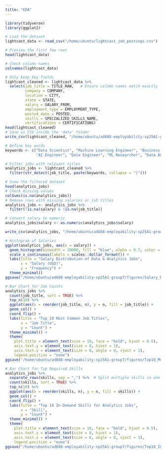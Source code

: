 ```yaml
---
title: "EDA"
---
```


```r
library(tidyverse)
library(ggplot2)

# Load the dataset
lightcast_data <- read_csv("/home/ubuntu/lightcast_job_postings.csv")

# Preview the first few rows
head(lightcast_data)

# Check column names
colnames(lightcast_data)

# Only keep key fields
lightcast_cleaned <- lightcast_data %>%
  select(job_title = TITLE_RAW,   # Ensure column names match exactly
         company = COMPANY,
         location = CITY,
         state = STATE,
         salary = SALARY_FROM,
         employment_type = EMPLOYMENT_TYPE,
         posted_date = POSTED,
         skills = SPECIALIZED_SKILLS_NAME,
         certifications = CERTIFICATIONS)
head(lightcast_cleaned)
# Save as CSV inside the 'data' folder
write_csv(lightcast_cleaned, "/home/ubuntu/ad688-employability-sp25A1-group7/data/lightcast_cleaned.csv")

# Define key words
keywords <- c("Data Scientist", "Machine Learning Engineer", "Business Analyst",
              "AI Engineer", "Data Engineer", "ML Researcher", "Data Analyst")

# Filter jobs with relevant titles
analytics_jobs <- lightcast_cleaned %>%
  filter(str_detect(job_title, paste(keywords, collapse = "|")))

# View the filtered dataset
head(analytics_jobs)
# Check missing values
colSums(is.na(analytics_jobs))
# Remove rows with missing salaries or job titles
analytics_jobs <- analytics_jobs %>%
  filter(!is.na(salary) & !is.na(job_title))

# Convert salary to numeric
analytics_jobs$salary <- as.numeric(analytics_jobs$salary)

write_csv(analytics_jobs, "/home/ubuntu/ad688-employability-sp25A1-group7/data/analytics_jobs.csv")

# Histogram of Salaries
ggplot(analytics_jobs, aes(x = salary)) +
  geom_histogram(binwidth = 10000, fill = "blue", alpha = 0.7, color = "black") +
  scale_x_continuous(labels = scales::dollar_format()) +
  labs(title = "Salary Distribution of Data & Analytics Jobs",
       x = "Salary (USD)",
       y = "Frequency") +
  theme_minimal()
ggsave("/home/ubuntu/ad688-employability-sp25A1-group7/figures/Salary_Distribution_of_Data&Analytics_Jobs.png")

# Bar Chart for Job Counts
analytics_jobs %>%
  count(job_title, sort = TRUE) %>%
  top_n(10) %>%
  ggplot(aes(x = reorder(job_title, n), y = n, fill = job_title)) +
  geom_col() +
  coord_flip() +
  labs(title = "Top 10 Most Common Job Titles",
       x = "Job Title",
       y = "Count") +
  theme_minimal() +
  theme(
    plot.title = element_text(size = 10, face = "bold", hjust = 0.5),  
    axis.text.y = element_text(size = 8, hjust = 1),  
    axis.text.x = element_text(size = 8, angle = 0, vjust = 1),
    legend.position = "none")
ggsave("/home/ubuntu/ad688-employability-sp25A1-group7/figures/Top10_Most_Common_Job_Titles.png")

# Bar Chart for Top Required Skills
analytics_jobs %>%
  separate_rows(skills, sep = ",") %>%  # Split multiple skills in one row
  count(skills, sort = TRUE) %>%
  top_n(10) %>%
  ggplot(aes(x = reorder(skills, n), y = n, fill = skills)) +
  geom_col() +
  coord_flip() +
  labs(title = "Top 10 In-Demand Skills for Analytics Jobs",
       x = "Skill",
       y = "Count") +
  theme_minimal() +
  theme(
    plot.title = element_text(size = 10, face = "bold", hjust = 0.5),  
    axis.text.y = element_text(size = 8, hjust = 1),  
    axis.text.x = element_text(size = 8, angle = 0, vjust = 1),
    legend.position = "none")
ggsave("/home/ubuntu/ad688-employability-sp25A1-group7/figures/Top10_InDemand_Skills_for_Analytics_Jobs.png", width = 18, height = 8, dpi = 300)
```
